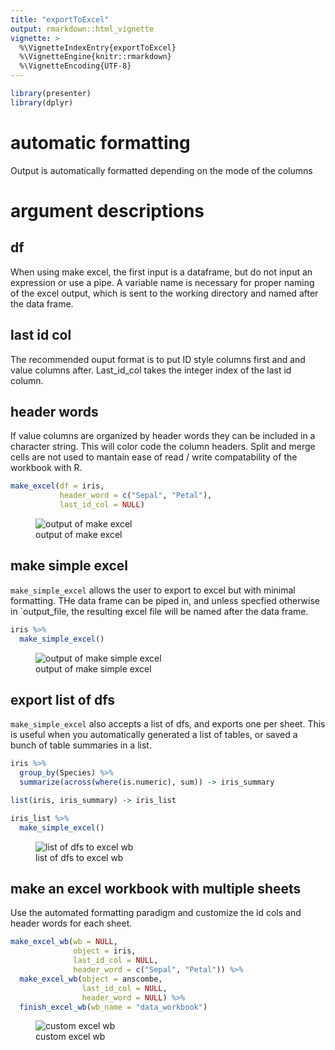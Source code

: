 ```yaml
---
title: "exportToExcel"
output: rmarkdown::html_vignette
vignette: >
  %\VignetteIndexEntry{exportToExcel}
  %\VignetteEngine{knitr::rmarkdown}
  %\VignetteEncoding{UTF-8}
---
```


```r
library(presenter)
library(dplyr)
```

# automatic formatting

Output is automatically formatted depending on the mode of the columns

# argument descriptions

## df

When using make excel, the first input is a dataframe, but do not input an expression or use a pipe. A variable name is necessary for proper naming of the excel output, which is sent to the working directory and named after the data frame. 

## last id col

The recommended ouput format is to put ID style columns first and and value columns after. Last_id_col takes the integer index of the last id column.

## header words

If value columns are organized by header words they can be included in a character string. This will color code the column headers. Split and merge cells are not used to mantain ease of read / write compatability of the workbook with R. 


```r
make_excel(df = iris, 
           header_word = c("Sepal", "Petal"),
           last_id_col = NULL)

```


![output of make excel](exceloutput.png)


## make simple excel

`make_simple_excel` allows the user to export to excel but with minimal formatting. THe data frame can be piped in, and unless specfied otherwise in `output_file, the resulting excel file will be named after the data frame. 

```r
iris %>% 
  make_simple_excel()
```

![output of make simple excel](simpleexceloutput.png)

## export list of dfs

`make_simple_excel` also accepts a list of dfs, and exports one per sheet. This is useful when you automatically generated a list of tables, or saved a bunch of table summaries in a list. 

```r
iris %>% 
  group_by(Species) %>% 
  summarize(across(where(is.numeric), sum)) -> iris_summary

list(iris, iris_summary) -> iris_list

iris_list %>% 
  make_simple_excel()
```

![list of dfs to excel wb](excellist.png)

## make an excel workbook with multiple sheets

Use the automated formatting paradigm and customize the id cols and header words for each sheet. 

```r
make_excel_wb(wb = NULL,
              object = iris,
              last_id_col = NULL,
              header_word = c("Sepal", "Petal")) %>% 
  make_excel_wb(object = anscombe,
                last_id_col = NULL,
                header_word = NULL) %>% 
  finish_excel_wb(wb_name = "data_workbook")
```
![custom excel wb](formattedexcelwb.png)



